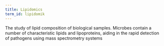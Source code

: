 ```yaml
---
title: Lipidomics
term_id: lipidomik
---
```


The study of lipid composition of biological samples. Microbes contain a number of characteristic lipids and lipoproteins, aiding in the rapid detection of pathogens using mass spectrometry systems
